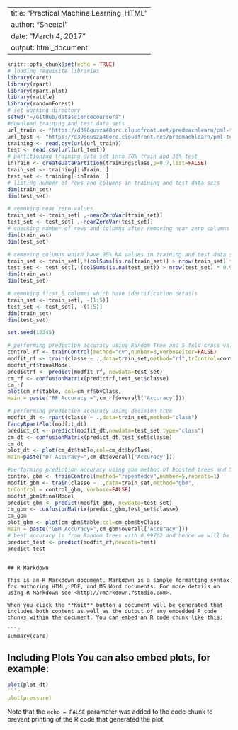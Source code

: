 ---
title: "Practical Machine Learning_HTML"
author: "Sheetal"
date: "March 4, 2017"
output: html_document
--
```{r setup, include=TRUE}
knitr::opts_chunk$set(echo = TRUE)
# loading requisite libraries
library(caret)
library(rpart)
library(rpart.plot)
library(rattle)
library(randomForest)
# set working directory
setwd("~/GitHub/datasciencecoursera")
#download training and test data sets
url_train <- "https://d396qusza40orc.cloudfront.net/predmachlearn/pml-training.csv"
url_test <- "https://d396qusza40orc.cloudfront.net/predmachlearn/pml-testing.csv"
training <- read.csv(url(url_train))
test <- read.csv(url(url_test))
# partitioning training data set into 70% train and 30% test
inTrain <- createDataPartition(training$class,p=0.7,list=FALSE)
train_set <- training[inTrain, ]
test_set <- training[-inTrain, ]
# listing number of rows and columns in training and test data sets
dim(train_set)
dim(test_set)

# removing near zero values
train_set <- train_set[ ,-nearZeroVar(train_set)]
test_set <- test_set[ ,-nearZeroVar(test_set)]
# checking number of rows and columns after removing near zero columns
dim(train_set)
dim(test_set)

# removing columns which have 95% NA values in training and test data sets
train_set <- train_set[,!(colSums(is.na(train_set)) > nrow(train_set) * 0.95)]
test_set <- test_set[,!(colSums(is.na(test_set)) > nrow(test_set) * 0.95)]
dim(train_set)
dim(test_set)

# removing first 5 columns which have identification details
train_set <- train_set[, -(1:5)]
test_set <- test_set[, -(1:5)]
dim(train_set)
dim(test_set)

set.seed(12345)

# performing prediction accuracy using Random Tree and 5 fold cross validation
control_rf <- trainControl(method="cv",number=3,verboseIter=FALSE)
modfit_rf <- train(classe ~ .,data=train_set,method="rf",trControl=control_rf)
modfit_rf$finalModel
predictrf <- predict(modfit_rf, newdata=test_set)
cm_rf <- confusionMatrix(predictrf,test_set$classe)
cm_rf
plot(cm_rf$table, col=cm_rf$byClass,
main = paste("RF Accuracy =",cm_rf$overall['Accuracy']))

# performing prediction accuracy using decision tree
modfit_dt <- rpart(classe ~ .,data=train_set,method="class")
fancyRpartPlot(modfit_dt)
predict_dt <- predict(modfit_dt,newdata=test_set,type="class")
cm_dt <- confusionMatrix(predict_dt,test_set$classe)
cm_dt
plot_dt <- plot(cm_dt$table,col=cm_dt$byClass,
main=paste("DT Accuracy=",cm_dt$overall['Accuracy']))

#performing prediction accuracy using gbm method of boosted trees and 5 fold cross validation
control_gbm <- trainControl(method="repeatedcv",number=5,repeats=1)
modfit_gbm <- train(classe ~ .,data=train_set,method="gbm",
trControl = control_gbm, verbose=FALSE)
modfit_gbm$finalModel
predict_gbm <- predict(modfit_gbm, newdata=test_set)
cm_gbm <- confusionMatrix(predict_gbm,test_set$classe)
cm_gbm
plot_gbm <- plot(cm_gbm$table,col=cm_gbm$byClass,
main = paste("GBM Accuracy=",cm_gbm$overall['Accuracy']))
# best accuracy is from Random Trees with 0.99762 and hence we will be using that to predict test result. Accuracy of test will be slightly because prediction model has been set to training data. Accuracy of test data will be 2 - 2.5% lower
predict_test <- predict(modfit_rf,newdata=test)
predict_test

```
```

## R Markdown

This is an R Markdown document. Markdown is a simple formatting syntax for authoring HTML, PDF, and MS Word documents. For more details on using R Markdown see <http://rmarkdown.rstudio.com>.

When you click the **Knit** button a document will be generated that includes both content as well as the output of any embedded R code chunks within the document. You can embed an R code chunk like this:

```{r cars}
summary(cars)
```

## Including Plots You can also embed plots, for example:
```{ r plot_dt, echo=TRUE}
plot(plot_dt)
```{r pressure, echo=FALSE}
plot(pressure)
```

Note that the `echo = FALSE` parameter was added to the code chunk to prevent printing of the R code that generated the plot.
